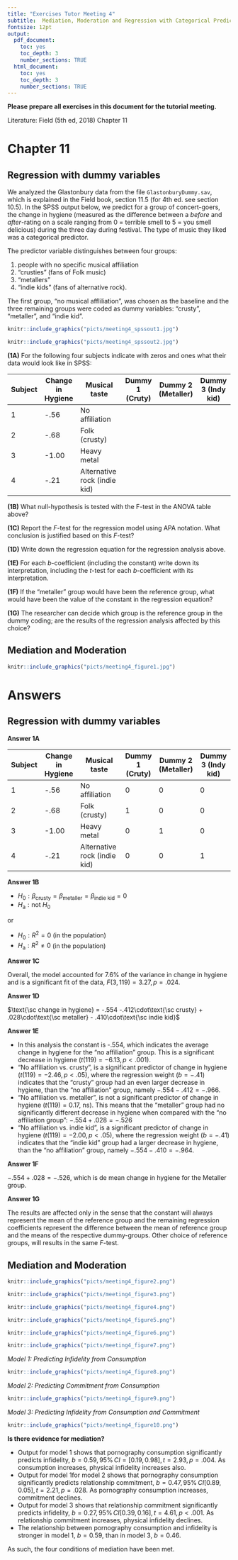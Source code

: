 ```yaml
---
title: "Exercises Tutor Meeting 4"
subtitle:  Mediation, Moderation and Regression with Categorical Predictors
fontsize: 12pt
output:
  pdf_document:
    toc: yes
    toc_depth: 3
    number_sections: TRUE
  html_document:
    toc: yes
    toc_depth: 3
    number_sections: TRUE
---
```


\vspace{20ex}

**Please prepare all exercises in this document for the tutorial meeting.**

Literature: Field (5th ed, 2018) Chapter 11


\newpage

# Chapter 11

## Regression with dummy variables


We analyzed the Glastonbury data from the file `GlastonburyDummy.sav`, which is explained in the Field book, section 11.5 (for 4th ed. see section 10.5). In the SPSS output below, we predict for a group of concert-goers, the change in hygiene (measured as the difference between a *before* and *after*-rating on a scale ranging from 0 = terrible smell to 5 = you smell delicious) during the three day during festival. The type of music they liked was a categorical predictor.

The predictor variable distinguishes between four groups:

1. people with no specific musical affiliation
2. “crusties” (fans of Folk music)
3. “metallers”
4. “indie kids” (fans of alternative rock).

The first group, “no musical affliliation”, was chosen as the baseline and the three remaining groups were coded as dummy variables: “crusty”, “metaller”, and “indie kid”.


```r
knitr::include_graphics("picts/meeting4_spssout1.jpg")
```

```r
knitr::include_graphics("picts/meeting4_spssout2.jpg")
```

\newpage

**(1A)**
For the following four subjects indicate with zeros and ones what their data would look like in SPSS:

| Subject | Change in Hygiene | Musical taste                | Dummy 1 (Cruty) | Dummy 2 (Metaller) | Dummy 3 (Indy kid) |
| ------- | ----------------- | ---------------------------- | --------------- | ------------------ | ------------------ |
| 1       | -.56              | No affiliation               |                 |                    |                    |
| 2       | -.68              | Folk (crusty)                |                 |                    |                    |
| 3       | -1.00             | Heavy metal                  |                 |                    |                    |
| 4       | -.21              | Alternative rock (indie kid) |                 |                    |                    |


**(1B)**
What null-hypothesis is tested with the F-test in the ANOVA table above?

**(1C)**
Report the $F$-test for the regression model using APA notation. What conclusion is justified based on this $F$-test?

**(1D)**
Write down the regression equation for the regression analysis above.

**(1E)**
For each $b$-coefficient (including the constant) write down its interpretation, including the $t$-test for each $b$-coefficient with its interpretation.

**(1F)**
If the “metaller” group would have been the reference group, what would have been the value of the constant in the regression equation?

**(1G)**
The researcher can decide which group is the reference group in the dummy coding; are the results of the regression analysis affected by this choice?


## Mediation and Moderation


```r
knitr::include_graphics("picts/meeting4_figure1.jpg")
```


\newpage
\appendix
# Answers

## Regression with dummy variables

**Answer 1A**

| Subject | Change in Hygiene | Musical taste                | Dummy 1 (Cruty) | Dummy 2 (Metaller) | Dummy 3 (Indy kid) |
| ------- | ----------------- | ---------------------------- | --------------- | ------------------ | ------------------ |
| 1       | -.56              | No affiliation               | 0               | 0                  | 0                  |
| 2       | -.68              | Folk (crusty)                | 1               | 0                  | 0                  |
| 3       | -1.00             | Heavy metal                  | 0               | 1                  | 0                  |
| 4       | -.21              | Alternative rock (indie kid) | 0               | 0                  | 1                  |

**Answer 1B**

* $H_0: \beta_\text{crusty} = \beta_\text{metaller}  = \beta_\text{indie kid} = 0$
* $H_\text{a}: \text{not } H_0$

or

* $H_0: R^2 = 0$ (in the population)
* $H_\text{a}: R^2 \neq 0$ (in the population)


**Answer 1C**

Overall, the model accounted for 7.6% of the variance in change in hygiene and is a significant fit of the data, $F(3,119) = 3.27, p = .024$.


**Answer 1D**

$\text{\sc change in hygiene} = -.554 -.412\cdot\text{\sc crusty} + .028\cdot\text{\sc metaller} - .410\cdot\text{\sc indie kid}$


**Answer 1E**

* In this analysis the constant is -.554, which indicates the average change in hygiene for the “no affiliation” group. This is a significant decrease in hygiene ($t(119) = -6.13, p < .001$).
* “No affiliation vs. crusty”, is a significant predictor of change in hygiene ($t(119) = -2.46, p < .05$), where the regression weight ($b = -.41$) indicates that the “crusty” group had an even larger decrease in hygiene, than the “no affiliation” group, namely $-.554 -.412 = -.966$.
* “No affiliation vs. metaller”, is not a significant predictor of change in hygiene ($t(119) = 0.17$, ns). This means that the “metaller” group had no significantly different decrease in hygiene when compared with the “no affiliation group”: $-.554 + .028 = -.526$
* “No affiliation vs. indie kid”, is a significant predictor of change in hygiene ($t(119) = -2.00, p < .05$), where the regression weight ($b = -.41$) indicates that the “indie kid” group had a larger decrease in hygiene, than the “no affiliation” group, namely $-.554 -.410 = -.964$.


**Answer 1F**

$-.554 + .028 = -.526$, which is de mean change in hygiene for the Metaller group.


**Answer 1G**

The results are affected only in the sense that the constant will always represent the mean of the reference group and the remaining regression coefficients represent the difference between the mean of reference group and the means of the respective dummy-groups. Other choice of reference groups, will results in the same $F$-test.

## Mediation and Moderation


```r
knitr::include_graphics("picts/meeting4_figure2.png")
```

```r
knitr::include_graphics("picts/meeting4_figure3.png")
```
```r
knitr::include_graphics("picts/meeting4_figure4.png")
```
```r
knitr::include_graphics("picts/meeting4_figure5.png")
```
```r
knitr::include_graphics("picts/meeting4_figure6.png")
```
```r
knitr::include_graphics("picts/meeting4_figure7.png")
```

\newpage
*Model 1: Predicting Infidelity from Consumption*

```r
knitr::include_graphics("picts/meeting4_figure8.png")
```

\newpage
*Model 2: Predicting Commitment from Consumption*

```r
knitr::include_graphics("picts/meeting4_figure9.png")
```


\newpage
*Model 3: Predicting Infidelity from Consumption and Commitment*

```r
knitr::include_graphics("picts/meeting4_figure10.png")
```

**Is there evidence for mediation?**

* Output for model 1 shows that pornography consumption significantly predicts infidelity, $b = 0.59, 95\%\,CI=[0.19, 0.98], t = 2.93, p = .004$. As consumption increases, physical infidelity increases also.
* Output for model 1for model 2 shows that pornography consumption significantly predicts relationship commitment, $b = 0.47, 95\%\,CI [ 0.89, 0.05], t = 2.21, p = .028$. As pornography consumption increases, commitment declines.
* Output for model 3 shows that relationship commitment significantly predicts infidelity, $b = 0.27, 95\%\,CI [ 0.39, 0.16], t = 4.61, p < .001$. As relationship commitment increases, physical infidelity declines.
* The relationship between pornography consumption and infidelity is stronger in model 1, $b = 0.59$, than in model 3, $b = 0.46$.

As such, the four conditions of mediation have been met.
